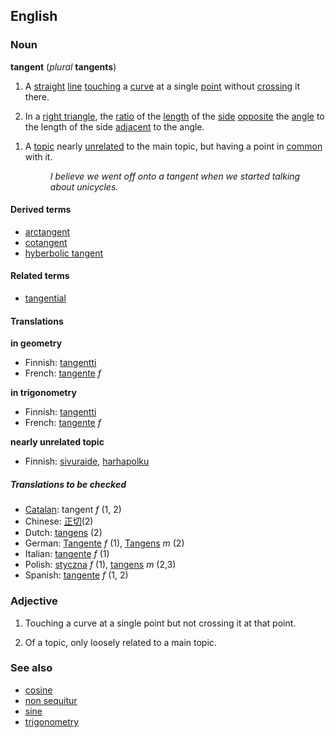 ==English==
===Noun===
'''tangent''' (''plural'' '''tangents''')

#{{geometry}} A [[straight]] [[line]] [[touching]] a [[curve]] at a single [[point]] without [[crossing]] it there.
#{{trigonometry}} In a [[right triangle]], the [[ratio]] of the [[length]] of the [[side]] [[opposite]] the [[angle]] to the length of the side [[adjacent]] to the angle.
<!--This definition equivalent to the one above; it does not define a new sense of the word
#{{mathematics}} The ratio of the [[sine]] to the [[cosine]], in either the [[real]] or [[complex]] [[number]]s.-->
#A [[topic]] nearly [[unrelated]] to the main topic, but having a point in [[common]] with it.
#:''I believe we went off onto a tangent when we started talking about unicycles.''

====Derived terms====
*[[arctangent]]
*[[cotangent]]
*[[hyberbolic tangent]]

====Related terms====
*[[tangential]]

====Translations====

'''in geometry'''
{{top}}
*Finnish: [[tangentti]]
*French: [[tangente]] ''f''
{{mid}}
{{bottom}}

'''in trigonometry'''
{{top}}
*Finnish: [[tangentti]]
*French: [[tangente]] ''f''
{{mid}}
{{bottom}}

'''nearly unrelated topic'''
{{top}}
*Finnish: [[sivuraide]], [[harhapolku]]
{{mid}}
{{bottom}}

=====Translations to be checked=====
{{checktrans}}
<!--Remove this section once all of the translations below have been moved into the tables above.-->

*[[Catalan]]: tangent ''f'' (1, 2)
*Chinese: [[正切]](2)
*Dutch: [[tangens]] (2)
*German: [[Tangente]] ''f'' (1), [[Tangens]] ''m'' (2)
*Italian: [[tangente]] ''f'' (1)
*Polish: [[styczna]] ''f'' (1), [[tangens]] ''m'' (2,3)
*Spanish: [[tangente]] ''f'' (1, 2)

===Adjective===
#{{geometry}} Touching a curve at a single point but not crossing it at that point.
#Of a topic, only loosely related to a main topic.

===See also===
*[[cosine]]
*[[non sequitur]]
*[[sine]]
*[[trigonometry]]